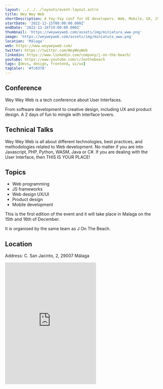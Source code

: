 ```yaml
---
layout: ../../../layouts/event-layout.astro
title: Wey Wey Web
shortDescription: A Yay-Yay conf for UI developers. Web, Mobile, UX, JS, and loads of fun!
startDate: '2022-12-15T08:00:00.000Z'
endDate: '2022-12-16T19:00:00.000Z'
thumbnail: 'https://weyweyweb.com/assets/img/miniatura_www.png'
image: 'https://weyweyweb.com/assets/img/miniatura_www.png'
location: 'Málaga'
web: https://www.weyweyweb.com/
twitter: https://twitter.com/WeyWeyWeb
linkedin: https://www.linkedin.com/company/j-on-the-beach/
youtube: https://www.youtube.com/c/Jonthebeach
tags: [devs, design, frontend, ui/ux]
tagColor: '#fc0378'
---
```



## Conference

Wey Wey Web is a tech conference about User Interfaces.

From software development to creative design, including UX and product design. A 2 days of fun to mingle with interface lovers.

## Technical Talks

Wey Wey Web is all about different technologies, best practices, and methodologies related to Web development. No matter if you are into Javascript, PHP, Python, WASM, Java or C#. If you are dealing with the User Interface, then THIS IS YOUR PLACE!

## Topics

- Web programming
- JS frameworks
- Web design UX/UI
- Product design
- Mobile development

This is the first edition of the event and it will take place in Malaga on the 15th and 16th of December.

It is organised by the same team as <ExternalLink href="https://www.jonthebeach.com/">J On The Beach</ExternalLink>.

## Location

Address: C. San Jacinto, 2, 29007 Málaga

<iframe className="w-full mt-4" height="400" src="https://www.google.com/maps/embed?pb=!1m18!1m12!1m3!1d3198.163427659557!2d-4.428520485008898!3d36.71863607996542!2m3!1f0!2f0!3f0!3m2!1i1024!2i768!4f13.1!3m3!1m2!1s0xd72f7970440f493%3A0xfa83331eccab60c2!2sC.%20San%20Jacinto%2C%202%2C%2029007%20M%C3%A1laga!5e0!3m2!1ses!2ses!4v1662386670599!5m2!1ses!2ses" style="border:0;" allowfullscreen="" loading="lazy" referrerpolicy="no-referrer-when-downgrade"></iframe>

